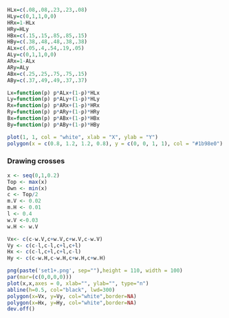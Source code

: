```r
HLx=c(.08,.08,.23,.23,.08)
HLy=c(0,1,1,0,0)
HRx=1-HLx
HRy=HLy
HBx=c(.15,.15,.85,.85,.15)
HBy=c(.38,.48,.48,.38,.38)
ALx=c(.05,.4,.54,.19,.05)
ALy=c(0,1,1,0,0)
ARx=1-ALx
ARy=ALy
ABx=c(.25,.25,.75,.75,.15)
ABy=c(.37,.49,.49,.37,.37)

Lx=function(p) p*ALx+(1-p)*HLx
Ly=function(p) p*ALy+(1-p)*HLy
Rx=function(p) p*ARx+(1-p)*HRx
Ry=function(p) p*ARy+(1-p)*HRy
Bx=function(p) p*ABx+(1-p)*HBx
By=function(p) p*ABy+(1-p)*HBy
```


```r
plot(1, 1, col = "white", xlab = "X", ylab = "Y")    
polygon(x = c(0.8, 1.2, 1.2, 0.8), y = c(0, 0, 1, 1), col = "#1b98e0")     
```


### Drawing crosses
```r
x <- seq(0,1,0.2)
Top <- max(x)
Dwn <- min(x)
c <- Top/2
m.V <- 0.02
m.H <- 0.01
l <- 0.4
w.V <-0.03
w.H <- w.V

Vx<- c(c-w.V,c+w.V,c+w.V,c-w.V)
Vy <- c(c-l,c-l,c+l,c+l)
Hx <- c(c-l,c+l,c+l,c-l)
Hy <- c(c-w.H,c-w.H,c+w.H,c+w.H)

png(paste('set1+.png', sep=""),height = 110, width = 100) 
par(mar=(c(0,0,0,0)))
plot(x,x,axes = 0, xlab="", ylab="", type="n")
abline(h=0.5, col="black", lwd=300)
polygon(x=Vx, y=Vy, col="white",border=NA)
polygon(x=Hx, y=Hy, col="white",border=NA)
dev.off()
```